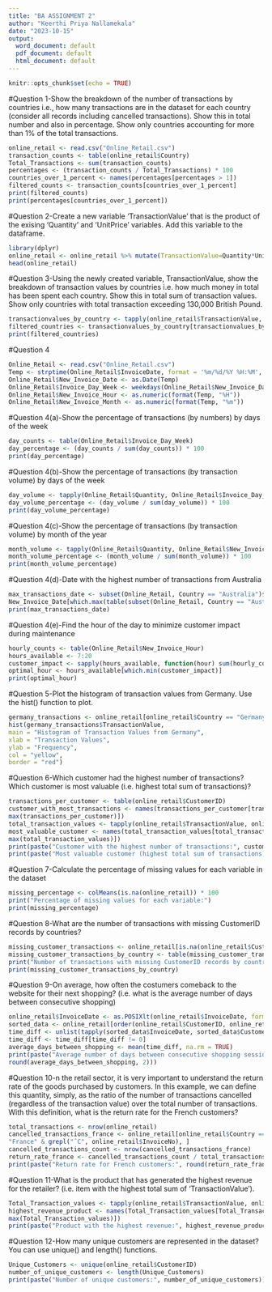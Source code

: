 ---
title: "BA ASSIGNMENT 2"
author: "Keerthi Priya Nallamekala"
date: "2023-10-15"
output:
  word_document: default
  pdf_document: default
  html_document: default
---

```{r setup, include=FALSE}
knitr::opts_chunk$set(echo = TRUE)
```

#Question 1-Show the breakdown of the number of transactions by countries i.e., how many transactions are in the dataset for each country (consider all records including cancelled transactions). Show this in total number and also in percentage. Show only countries accounting for more than 1% of the total transactions.
```{r}
online_retail <- read.csv("Online_Retail.csv")
transaction_counts <- table(online_retail$Country)
Total_Transactions <- sum(transaction_counts)
percentages <- (transaction_counts / Total_Transactions) * 100
countries_over_1_percent <- names(percentages[percentages > 1])
filtered_counts <- transaction_counts[countries_over_1_percent]
print(filtered_counts)
print(percentages[countries_over_1_percent])
```

#Question 2-Create a new variable ‘TransactionValue’ that is the product of the exising ‘Quantity’ and ‘UnitPrice’ variables. Add this variable to the dataframe.
 
```{r}
library(dplyr)
online_retail <- online_retail %>% mutate(TransactionValue=Quantity*UnitPrice)
head(online_retail)
```

#Question 3-Using the newly created variable, TransactionValue, show the breakdown of transaction values by countries i.e. how much money in total has been spent each country. Show this in total sum of transaction values. Show only countries with total transaction exceeding 130,000 British Pound.

```{r}
transactionvalues_by_country <- tapply(online_retail$TransactionValue, online_retail$Country, sum)
filtered_countries <- transactionvalues_by_country[transactionvalues_by_country > 130000]
print(filtered_countries)
```
#Question 4

```{r}
Online_Retail <- read.csv("Online_Retail.csv")
Temp <- strptime(Online_Retail$InvoiceDate, format = '%m/%d/%Y %H:%M', tz = 'GMT')
Online_Retail$New_Invoice_Date <- as.Date(Temp)
Online_Retail$Invoice_Day_Week <- weekdays(Online_Retail$New_Invoice_Date)
Online_Retail$New_Invoice_Hour <- as.numeric(format(Temp, "%H"))
Online_Retail$New_Invoice_Month <- as.numeric(format(Temp, "%m"))
```

#Question 4(a)-Show the percentage of transactions (by numbers) by days of the week

```{r}
day_counts <- table(Online_Retail$Invoice_Day_Week)
day_percentage <- (day_counts / sum(day_counts)) * 100
print(day_percentage)
```
#Question 4(b)-Show the percentage of transactions (by transaction volume) by days of the week

```{r}
day_volume <- tapply(Online_Retail$Quantity, Online_Retail$Invoice_Day_Week, sum)
day_volume_percentage <- (day_volume / sum(day_volume)) * 100
print(day_volume_percentage)
```
#Question 4(c)-Show the percentage of transactions (by transaction volume) by month of the year

```{r}
month_volume <- tapply(Online_Retail$Quantity, Online_Retail$New_Invoice_Month, sum)
month_volume_percentage <- (month_volume / sum(month_volume)) * 100
print(month_volume_percentage)
```
#Question 4(d)-Date with the highest number of transactions from Australia

```{r}
max_transactions_date <- subset(Online_Retail, Country == "Australia")$
New_Invoice_Date[which.max(table(subset(Online_Retail, Country == "Australia")$New_Invoice_Date))]
print(max_transactions_date)
```
#Question 4(e)-Find the hour of the day to minimize customer impact during maintenance

```{r}
hourly_counts <- table(Online_Retail$New_Invoice_Hour)
hours_available <- 7:20
customer_impact <- sapply(hours_available, function(hour) sum(hourly_counts[hour:(hour + 1)]))
optimal_hour <- hours_available[which.min(customer_impact)]
print(optimal_hour)
```
#Question 5-Plot the histogram of transaction values from Germany. Use the hist() function to plot.

```{r}
germany_transactions <- online_retail[online_retail$Country == "Germany", ]
hist(germany_transactions$TransactionValue,
main = "Histogram of Transaction Values from Germany",
xlab = "Transaction Values",
ylab = "Frequency",
col = "yellow",
border = "red")

```

#Question 6-Which customer had the highest number of transactions? Which customer is most valuable (i.e. highest total sum of transactions)?

```{r}
transactions_per_customer <- table(online_retail$CustomerID)
customer_with_most_transactions <- names(transactions_per_customer[transactions_per_customer ==
max(transactions_per_customer)])
total_transaction_values <- tapply(online_retail$TransactionValue, online_retail$CustomerID, sum)
most_valuable_customer <- names(total_transaction_values[total_transaction_values ==
max(total_transaction_values)])
print(paste("Customer with the highest number of transactions:", customer_with_most_transactions))
print(paste("Most valuable customer (highest total sum of transactions):", most_valuable_customer))
```

#Question 7-Calculate the percentage of missing values for each variable in the dataset

```{r}
missing_percentage <- colMeans(is.na(online_retail)) * 100
print("Percentage of missing values for each variable:")
print(missing_percentage)
```

#Question 8-What are the number of transactions with missing CustomerID records by countries?

```{r}
missing_customer_transactions <- online_retail[is.na(online_retail$CustomerID), ]
missing_customer_transactions_by_country <- table(missing_customer_transactions$Country)
print("Number of transactions with missing CustomerID records by countries:")
print(missing_customer_transactions_by_country)
```

#Question 9-On average, how often the costumers comeback to the website for their next shopping? (i.e. what is the average number of days between consecutive shopping)

```{r}
online_retail$InvoiceDate <- as.POSIXlt(online_retail$InvoiceDate, format="%m/%d/%Y %H:%M", tz="GMT")
sorted_data <- online_retail[order(online_retail$CustomerID, online_retail$InvoiceDate), ]
time_diff <- unlist(tapply(sorted_data$InvoiceDate, sorted_data$CustomerID, function(x) c(0, diff(x))))
time_diff <- time_diff[time_diff != 0]
average_days_between_shopping <- mean(time_diff, na.rm = TRUE)
print(paste("Average number of days between consecutive shopping sessions:",
round(average_days_between_shopping, 2)))
```
#Question 10-n the retail sector, it is very important to understand the return rate of the goods purchased by customers. In this example, we can define this quantity, simply, as the ratio of the number of transactions cancelled (regardless of the transaction value) over the total number of transactions. With this definition, what is the return rate for the French customers?

```{r}
total_transactions <- nrow(online_retail)
cancelled_transactions_france <- online_retail[online_retail$Country ==
"France" & grepl("ˆC", online_retail$InvoiceNo), ]
cancelled_transactions_count <- nrow(cancelled_transactions_france)
return_rate_france <- cancelled_transactions_count / total_transactions * 100
print(paste("Return rate for French customers:", round(return_rate_france, 2), "%"))
```

#Question 11-What is the product that has generated the highest revenue for the retailer? (i.e. item with the highest total sum of ‘TransactionValue’).

```{r}
Total_Transaction_values <- tapply(online_retail$TransactionValue, online_retail$Description, sum)
highest_revenue_product <- names(Total_Transaction_values[Total_Transaction_values ==
max(Total_Transaction_values)])
print(paste("Product with the highest revenue:", highest_revenue_product))
```
#Question 12-How many unique customers are represented in the dataset? You can use unique() and length() functions.

```{r}
Unique_Customers <- unique(online_retail$CustomerID)
number_of_unique_customers <- length(Unique_Customers)
print(paste("Number of unique customers:", number_of_unique_customers))
```
 
